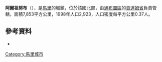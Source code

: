 '''阿爾祖努布'''（{{lang-fr|Alzounoub}}），是[[馬里|馬里]]的城鎮，位於該國北部，由[[通布圖區|通布圖區]]的[[貢達姆省|貢達姆省]]負責管轄，面積7,853平方公里，1998年人口2,923，人口密度每平方公里0.37人。

==參考資料==
*{{cite web|url=http://mali-reforme-telecom.mctmtl.com/previsions.pdf|title=Previsions de desserte des communes pour la periode de 2001-2005|publisher=Mali Reforme Telecom|accessdate=February 28, 2009|deadurl=yes|archiveurl=https://web.archive.org/web/20040829024117/http://mali-reforme-telecom.mctmtl.com/previsions.pdf|archivedate=2004-08-29}}

{{coord|16|11|N|4|51|W|source:kolossus-itwiki|display=title}}

{{通布圖區}}

[[Category:馬里城市|Category:馬里城市]]


{{Mali-geo-stub}}